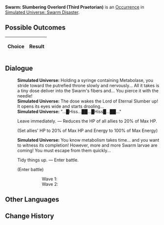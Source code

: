 {{Simulated Universe Event Infobox
|title         = Swarm: Slumbering Overlord (Third Praetorian)
|image         = Random Event 4.png
|type          =
|domains_su    = 
|domains_ext   = 
|domains_swarm = Swarm
|domains_gng   = 
|requirements  =
|prev          = {{tx}}
|next          = {{tx}}
|indexRewards  =
|characters    = 
}}
'''Swarm: Slumbering Overlord (Third Praetorian)''' is an [[Simulated Universe/Occurrence|Occurrence]] in [[Simulated Universe: Swarm Disaster]].

==Possible Outcomes==
{| class="article-table"
!Choice
!Result

|}

<!--
==Gameplay Notes==

-->
==Dialogue==
{{Dialogue Start}}
:'''Simulated Universe:''' Holding a syringe containing Metabolase, you stride toward the putrefied throne slowly and nervously... All it takes is a tiny dose deliver into the Swarm's fibers and... You pierce it with the needle!
:'''Simulated Universe:''' The dose wakes the Lord of Eternal Slumber up! It opens its eyes wide and starts drooling...
:'''Simulated Universe:''' "...█Hiss...██...█Hiss█...██..."
:{{DIcon|Star}} Leave immediately. &mdash; Reduces the HP of all allies to 20% of Max HP.
:;(Set allies' HP to 20% of Max HP and Energy to 100% of Max Energy)
:'''Simulated Universe:''' You know metabolism takes time... and you want to witness its completion! However, more and more Swarm larvae are coming! You must escape from them quickly...
:{{DIcon|Star}} Tidy things up. &mdash; Enter battle.
:;(Enter battle)
:::Wave 1: {{Enemy List|Juvenile Sting*3/;Lesser Sting*1/}}
:::Wave 2: {{Enemy List|Juvenile Sting*3/;Lesser Sting*1/}}
{{Dialogue End}}

==Other Languages==
{{Other Languages
|en   = Swarm: Slumbering Overlord (Third Praetorian)
|zhs  = 虫潮•沉睡领主（三级卫戍）
|zht  = 蟲潮•沉睡領主（三級衛戍）
|ja   = {{Rubi|虫|むし}}の{{Rubi|潮|しお}}・{{Rubi|深眠|しんみん}}の{{Rubi|領主|りょうしゅ}}（{{Rubi|三級守備|さんきゅうしゅび}}）
|ko   = 곤충 파도•깊이 잠든 영주(3급 경비)
|es   = Enjambre: Cacique dormido (tercer pretoriano)
|fr   = Le seigneur assoupi de l'Essaim (troisième prétorien)
|ru   = Жужжание: Повелитель сна (гарнизон ур. 3)
|th   = คลื่นแมลง: ท่านผู้หลับใหล (กองกำลังระดับ 3)
|vi   = Côn Trùng - Lãnh Chúa Ngủ Say (Cảnh Vệ Cấp 3)
|de   = Der Schwarm: Schlafender Herrscher (Garnisonsstufe 3)
|id   = Swarm: Raja yang Tertidur (Garnisun Tingkat 3)
|pt   = Enxame: Soberano Adormecido (Terceiro Pretoriano)
}}

==Change History==
{{Change History|1.3}}
